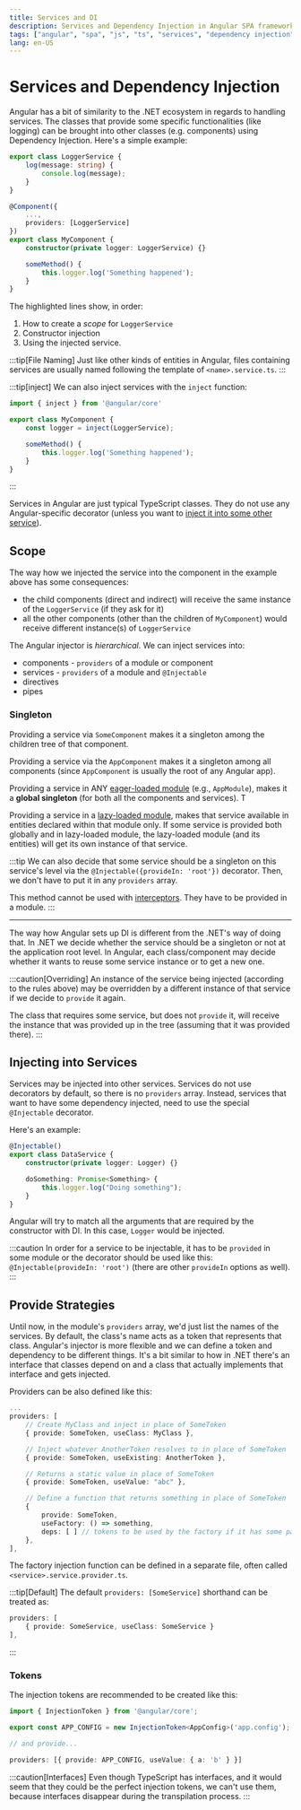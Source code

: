 ```yaml
---
title: Services and DI
description: Services and Dependency Injection in Angular SPA framework
tags: ["angular", "spa", "js", "ts", "services", "dependency injection", "provider", "token"]
lang: en-US
---
```



# Services and Dependency Injection

Angular has a bit of similarity to the .NET ecosystem in regards to handling
services. The classes that provide some specific functionalities (like logging)
can be brought into other classes (e.g. components) using Dependency Injection.
Here's a simple example:

```ts title="Service"
export class LoggerService {
    log(message: string) {
        console.log(message);
    }
}
```

```ts title="Component" {3,6,9}
@Component({
    ...,
    providers: [LoggerService]
})
export class MyComponent {
    constructor(private logger: LoggerService) {}

    someMethod() {
        this.logger.log('Something happened');
    }
}
```

The highlighted lines show, in order:

1. How to create a *scope* for `LoggerService`
2. Constructor injection
3. Using the injected service.

:::tip[File Naming]
Just like other kinds of entities in Angular, files containing services
are usually named following the template of `<name>.service.ts`.
:::

:::tip[inject]
We can also inject services with the `inject` function:

```ts
import { inject } from '@angular/core'

export class MyComponent {
    const logger = inject(LoggerService);

    someMethod() {
        this.logger.log('Something happened');
    }
}
```
:::

Services in Angular are just typical TypeScript classes. They do not use any
Angular-specific decorator (unless you want to [inject it into some other
service](#injecting-into-services)).

## Scope

The way how we injected the service into the component in the example above has
some consequences:

- the child components (direct and indirect) will receive the same instance of
  the `LoggerService` (if they ask for it)
- all the other components (other than the children of `MyComponent`) would
  receive different instance(s) of `LoggerService`

The Angular injector is *hierarchical*. We can inject services into:

- components - `providers` of a module or component
- services - `providers` of a module and `@Injectable`
- directives
- pipes

### Singleton

Providing a service via `SomeComponent` makes it a singleton among the children
tree of that component.

Providing a service via the `AppComponent` makes it a singleton among all
components (since `AppComponent` is usually the root of any Angular app).

Providing a service in ANY [eager-loaded module](/programming/angular/modules#lazy-loading)
(e.g., `AppModule`), makes it a **global singleton** (for both all the components
and services). T

Providing a service in a [lazy-loaded module](/programming/angular/modules#lazy-loading), makes
that service available in entities declared within that module only. If some
service is provided both globally and in lazy-loaded module, the lazy-loaded
module (and its entities) will get its own instance of that service.

:::tip
We can also decide that some service should be a singleton on this service's
level via the `@Injectable({provideIn: 'root'})` decorator. Then, we don't have
to put it in any `providers` array.

This method cannot be used with [interceptors](/programming/angular/http#interceptors).
They have to be provided in a module.
:::

---

The way how Angular sets up DI is different from the .NET's way of doing that.
In .NET we decide whether the service should be a singleton or not at the
application root level. In Angular, each class/component may decide whether it
wants to reuse some service instance or to get a new one.

:::caution[Overriding]
An instance of the service being injected (according to the rules above) may be
overridden by a different instance of that service if we decide to `provide` it
again.

The class that requires some service, but does not `provide` it, will receive
the instance that was provided up in the tree (assuming that it was provided
there).
:::

## Injecting into Services

Services may be injected into other services. Services do not use decorators by
default, so there is no `providers` array. Instead, services that want to have
some dependency injected, need to use the special `@Injectable` decorator.

Here's an example:

```ts {1,3,6}
@Injectable()
export class DataService {
    constructor(private logger: Logger) {}

    doSomething: Promise<Something> {
        this.logger.log("Doing something");
    }
}
```

Angular will try to match all the arguments that are required by the
constructor with DI. In this case, `Logger` would be injected.

:::caution
In order for a service to be injectable, it has to be `provided` in some module
or the decorator should be used like this: `@Injectable(provideIn: 'root')`
(there are other `provideIn` options as well).
:::

## Provide Strategies

Until now, in the module's `providers` array, we'd just list the names of the
services. By default, the class's name acts as a token that represents that
class. Angular's injector is more flexible and we can define a token and
dependency to be different things. It's a bit similar to how in .NET there's an
interface that classes depend on and a class that actually implements that
interface and gets injected.

Providers can be also defined like this:

```ts
...
providers: [
    // Create MyClass and inject in place of SomeToken
    { provide: SomeToken, useClass: MyClass }, 

    // Inject whatever AnotherToken resolves to in place of SomeToken
    { provide: SomeToken, useExisting: AnotherToken }, 

    // Returns a static value in place of SomeToken
    { provide: SomeToken, useValue: "abc" }, 

    // Define a function that returns something in place of SomeToken
    { 
        provide: SomeToken, 
        useFactory: () => something,
        deps: [ ] // tokens to be used by the factory if it has some parameters to be injected
    },
],
```

The factory injection function can be defined in a separate file, often called
`<service>.service.provider.ts`.

:::tip[Default]
The default `providers: [SomeService]` shorthand can be treated as:

```ts
providers: [
    { provide: SomeService, useClass: SomeService }
],
```
:::

### Tokens

The injection tokens are recommended to be created like this:

```ts
import { InjectionToken } from '@angular/core';

export const APP_CONFIG = new InjectionToken<AppConfig>('app.config');

// and provide...

providers: [{ provide: APP_CONFIG, useValue: { a: 'b' } }]
```

:::caution[Interfaces]
Even though TypeScript has interfaces, and it would seem that they could be the
perfect injection tokens, we can't use them, because interfaces disappear during
the transpilation process.
:::